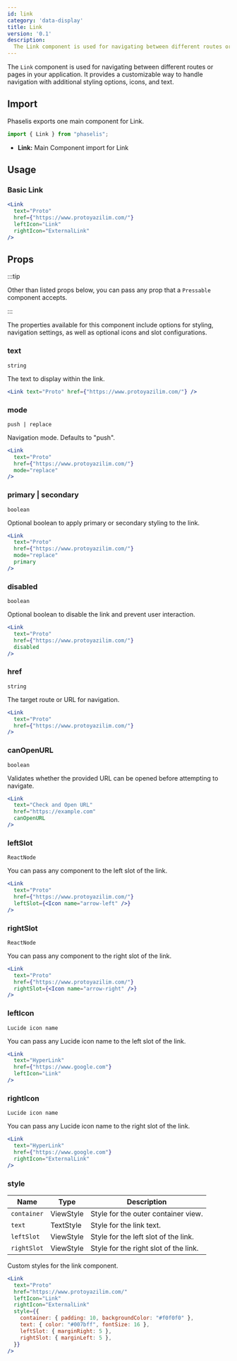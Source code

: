 ```yaml
---
id: link
category: 'data-display'
title: Link
version: '0.1'
description:
  The Link component is used for navigating between different routes or pages in your application.
---
```


The `Link` component is used for navigating between different routes or pages in your application. It provides a customizable way to handle navigation with additional styling options, icons, and text.

## Import

Phaselis exports one main component for Link.

```js
import { Link } from "phaselis";
```

- **Link:** Main Component import for Link

## Usage

### Basic Link

```jsx
<Link
  text="Proto"
  href={"https://www.protoyazilim.com/"}
  leftIcon="Link"
  rightIcon="ExternalLink"
/>
```

## Props
:::tip

Other than listed props below, you can pass any prop that a `Pressable` component accepts.

:::


The properties available for this component include options for styling, navigation settings, as well as optional icons and slot configurations.

### text
`string`

The text to display within the link.

```jsx
<Link text="Proto" href={"https://www.protoyazilim.com/"} />
```

### mode
`push | replace`

Navigation mode. Defaults to "push".

```jsx
<Link
  text="Proto"
  href={"https://www.protoyazilim.com/"}
  mode="replace"
/>
```

### primary | secondary
`boolean`

Optional boolean to apply primary or secondary styling to the link.

```jsx
<Link
  text="Proto"
  href={"https://www.protoyazilim.com/"}
  mode="replace"
  primary
/>
```

### disabled
`boolean`

Optional boolean to disable the link and prevent user interaction.

```jsx
<Link
  text="Proto"
  href={"https://www.protoyazilim.com/"}
  disabled
/>
```

### href
`string`

The target route or URL for navigation.

```jsx
<Link
  text="Proto"
  href={"https://www.protoyazilim.com/"}
/>
```

### canOpenURL  
`boolean`  

Validates whether the provided URL can be opened before attempting to navigate.  

```jsx
<Link 
  text="Check and Open URL"
  href="https://example.com" 
  canOpenURL 
/>
```

### leftSlot
`ReactNode`

You can pass any component to the left slot of the link.

```jsx
<Link
  text="Proto"
  href={"https://www.protoyazilim.com/"}
  leftSlot={<Icon name="arrow-left" />}
/>  
```

### rightSlot
`ReactNode`

You can pass any component to the right slot of the link.

```jsx
<Link
  text="Proto"
  href={"https://www.protoyazilim.com/"}
  rightSlot={<Icon name="arrow-right" />}
/>   
```

### leftIcon
`Lucide icon name`

You can pass any Lucide icon name to the left slot of the link.

```jsx
<Link
  text="HyperLink"
  href={"https://www.google.com"}
  leftIcon="Link"
/>
```

### rightIcon
`Lucide icon name`

You can pass any Lucide icon name to the right slot of the link.

```jsx
<Link
  text="HyperLink"
  href={"https://www.google.com"}
  rightIcon="ExternalLink"
/>
```

### style
| Name       | Type      | Description                             |
| ---- |----|----|
| `container` | ViewStyle | Style for the outer container view.     |
| `text`   | TextStyle | Style for the link text.                |
| `leftSlot`  | ViewStyle | Style for the left slot of the link.    |
| `rightSlot` | ViewStyle | Style for the right slot of the link.   |

Custom styles for the link component.

```jsx
<Link
  text="Proto"
  href="https://www.protoyazilim.com/"
  leftIcon="Link"
  rightIcon="ExternalLink"
  style={{
    container: { padding: 10, backgroundColor: "#f0f0f0" },
    text: { color: "#007bff", fontSize: 16 },
    leftSlot: { marginRight: 5 },
    rightSlot: { marginLeft: 5 },
  }}
/>
```